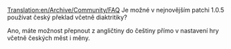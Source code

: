 [[Translation:en/Archive/Community/FAQ]]
Je možné v nejnovějším patchi 1.0.5 používat český překlad včetně diaktritiky?

Ano, máte možnost přepnout z angličtiny do češtiny přímo v nastavení hry včetně českých měst i měny.
